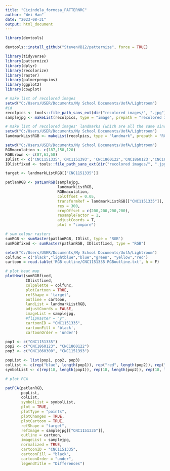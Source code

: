 ---
title: "Cicindela_formosa_PATTERNRC"
author: "Wei Han"
date: "2023-08-31"
output: html_document
---

```{r}

library(devtools)

```

```{r}

devtools::install_github("StevenVB12/patternize", force = TRUE)

```

```{r}

library(tidyverse)
library(patternize)
library(dplyr)
library(recolorize)
library(raster)
library(palmerpenguins)
library(ggplot2)
library(cowplot)

```

```{r}

# make list of recolored images
setwd("C:/Users/USER/Documents/My School Documents/UofA/Lightroom")
#id
recolpics <- tools::file_path_sans_ext(dir("recolored images/", ".jpg"))
samplejpg <- makeList(recolpics, type = "image", prepath = "recolored images/", extension = ".jpg")

```

```{r}

# make list of recolored images' landmarks (which are all the same since they are already aligned)
setwd("C:/Users/USER/Documents/My School Documents/UofA/Lightroom")
landmarkListRGB <- makeList(recolpics, type = "landmark", prepath = "RGB landmarks/", extension = "_RGBlandmarks.txt")

```

```{r}
setwd("C:/Users/USER/Documents/My School Documents/UofA/Lightroom")
RGBmaculation <- c(187,158,120)
RGBbrown <- c(87,63,58)
IDlist <- c('CNC1151335','CNC1151393', 'CNC1860122','CNC1860123','CNC1860300')
IDlistfixed <- tools::file_path_sans_ext(dir("recolored images/", ".jpg"))

```


```{r}

target <- landmarkListRGB[["CNC1151335"]]

patlanRGB <- patLanRGB(samplejpg, 
                       landmarkListRGB,
                       RGBmaculation, 
                       colOffset = 0.05,
                       transformRef = landmarkListRGB[["CNC1151335"]],
                       res = 300,
                       cropOffset = c(200,200,200,200),
                       resampleFactor = 1, 
                       adjustCoords = T,
                       plot = "compare") 
```

```{r}

# sum colour rasters 
sumRGB <- sumRaster(patlanRGB, IDlist, type = 'RGB')
sumRGBfixed <- sumRaster(patlanRGB, IDlistfixed, type = "RGB")
```

```{r}

setwd("C:/Users/USER/Documents/My School Documents/UofA/Lightroom")
colfunc = c("black","lightblue","blue","green", "yellow","red") 
cartoon = read.table('RGB outline/CNC1151335 RGBoutline.txt', h = F)
```


```{r}

# plot heat map
plotHeat(sumRGBfixed, 
         IDlistfixed, 
         colpalette = colfunc,
         plotCartoon = TRUE,
         refShape = 'target', 
         outline = cartoon, 
         landList = landmarkListRGB, 
         adjustCoords = FALSE, 
         imageList = samplejpg, 
         #flipRaster = "y", 
         cartoonID = "CNC1151335",
         cartoonFill = 'black', 
         cartoonOrder = 'under') 

```

```{r}

pop1 <- c("CNC1151335")
pop2 <- c("CNC1860123", "CNC1860122")
pop3 <- c("CNC1860300", "CNC1151393")

popList <- list(pop1, pop2, pop3)
colList <- c(rep("blue", length(pop1)), rep("red", length(pop2)), rep("green", length(pop2)))
symbolList <- c(rep(18, length(pop1)), rep(18, length(pop2)), rep(18, length(pop3)))
```



```{r}

# plot PCA

patPCA(patlanRGB, 
       popList,
       colList,
       symbolList = symbolList, 
       plot = TRUE,
       plotType = "points",
       plotChanges = TRUE,
       plotCartoon = TRUE,
       refShape = "target",
       refImage = samplejpg[["CNC1151335"]], 
       outline = cartoon,
       imageList = samplejpg,
       normalized = TRUE,
       cartoonID = "CNC1151335",
       cartoonFill = "black", 
       cartoonOrder = "under", 
       legendTitle = "Differences")

```













